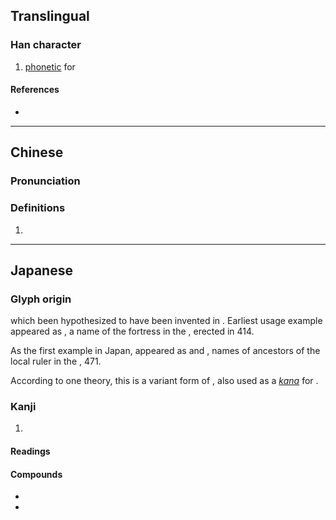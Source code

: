 {{also|弓|弔}}
{{character info}}
==Translingual==

===Han character===
{{Han char|rn=57|rad=弓|as=01|sn=4|four=|canj=NM,XNM|ids=⿱弓一}}

# {{qualifier|Japanese}} [[phonetic]] for {{ja-r|て}}

====References====
* {{Han ref|kx=0356.121|dkj=09703|hdz=20988.030|uh=5F16|ud=24342}}

----

==Chinese==
{{zh-forms}}

===Pronunciation===
{{zh-pron
|m=hù
|mc=y
|oc=y
|cat=
}}

===Definitions===
{{zh-hanzi}}

# {{rfdef|zh}}

----

==Japanese==

===Glyph origin===
{{ja-etym-kokuji}} which been hypothesized to have been invented in {{w|Goguryeo}}. Earliest usage example appeared as {{m|ko||幹弖利城}}, a name of the fortress in the {{w|Gwanggaeto Stele}}, erected in 414.

As the first example in Japan, appeared as {{m|ja||弖已加利獲居|tr={{IPAfont|⟨teyo<sub>2</sub>kariwake<sub>2</sub>⟩}} → Teyokariwake}} and {{m|ja||半弖比|tr={{IPAfont|⟨patepi<sub>1</sub>⟩}} → Hatehi}}, names of ancestors of the local ruler in the {{w|Inariyama Sword|Inariyama burial-mound sword}}, 471.

According to one theory, this is a variant form of {{ja-l|氐}}, also used as a {{m|ja|借音|tr=shakuon}} ''[[kana]]'' for {{IPAfont|⟨te⟩}}.

===Kanji===
{{ja-kanji|grade=|rs=弓01}}

# {{n-g|{{m|ja|借音|tr=shakuon}} [[kana]] for {{IPAfont|⟨te⟩}}}}

====Readings====
{{ja-readings
|kun=て-
}}

====Compounds====
* {{ja-r|弖爾波|てには}}
* {{ja-r|弖爾乎波|てにをは}}